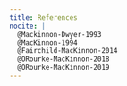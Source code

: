 ```yaml
---
title: References
nocite: |
  @Mackinnon-Dwyer-1993
  @MacKinnon-1994
  @Fairchild-MacKinnon-2014
  @ORourke-MacKinnon-2018
  @ORourke-MacKinnon-2019
---
```


::: {#refs}
:::
